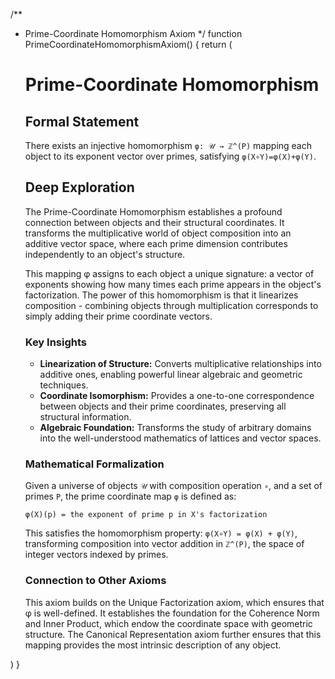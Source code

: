 
/**
 * Prime-Coordinate Homomorphism Axiom
 */
function PrimeCoordinateHomomorphismAxiom() {
  return (
    <SectionTemplate>
      <h1>Prime-Coordinate Homomorphism</h1>
      
      <h2>Formal Statement</h2>
      <p>
        There exists an injective homomorphism <code>φ: 𝒰 → ℤ^(P)</code> mapping each object 
        to its exponent vector over primes, satisfying <code>φ(X∘Y)=φ(X)+φ(Y)</code>.
      </p>
      
      <h2>Deep Exploration</h2>
      <p>
        The Prime-Coordinate Homomorphism establishes a profound connection between objects and 
        their structural coordinates. It transforms the multiplicative world of object composition 
        into an additive vector space, where each prime dimension contributes independently to 
        an object's structure.
      </p>
      
      <p>
        This mapping φ assigns to each object a unique signature: a vector of exponents showing 
        how many times each prime appears in the object's factorization. The power of this 
        homomorphism is that it linearizes composition - combining objects through multiplication 
        corresponds to simply adding their prime coordinate vectors.
      </p>
      
      <h3>Key Insights</h3>
      <ul>
        <li>
          <strong>Linearization of Structure:</strong> Converts multiplicative relationships 
          into additive ones, enabling powerful linear algebraic and geometric techniques.
        </li>
        <li>
          <strong>Coordinate Isomorphism:</strong> Provides a one-to-one correspondence between 
          objects and their prime coordinates, preserving all structural information.
        </li>
        <li>
          <strong>Algebraic Foundation:</strong> Transforms the study of arbitrary domains into 
          the well-understood mathematics of lattices and vector spaces.
        </li>
      </ul>
      
      <h3>Mathematical Formalization</h3>
      <p>
        Given a universe of objects <code>𝒰</code> with composition operation <code>∘</code>, 
        and a set of primes <code>P</code>, the prime coordinate map <code>φ</code> is defined as:
      </p>
      <p>
        <code>φ(X)(p) = the exponent of prime p in X's factorization</code>
      </p>
      <p>
        This satisfies the homomorphism property: <code>φ(X∘Y) = φ(X) + φ(Y)</code>, transforming 
        composition into vector addition in <code>ℤ^(P)</code>, the space of integer vectors indexed by primes.
      </p>
      
      <h3>Connection to Other Axioms</h3>
      <p>
        This axiom builds on the Unique Factorization axiom, which ensures that φ is well-defined. 
        It establishes the foundation for the Coherence Norm and Inner Product, which endow the 
        coordinate space with geometric structure. The Canonical Representation axiom further ensures 
        that this mapping provides the most intrinsic description of any object.
      </p>
    </SectionTemplate>
  )
}
